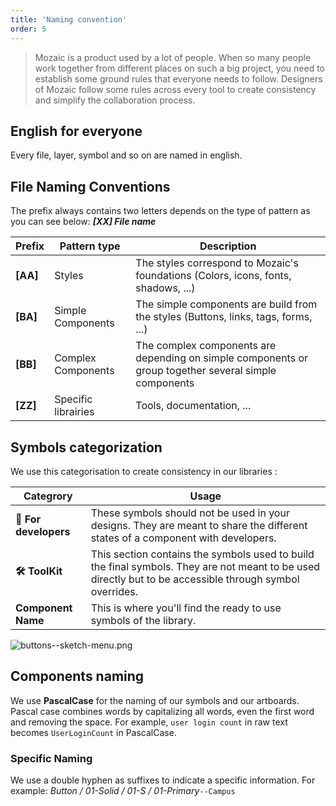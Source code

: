 ```yaml
---
title: 'Naming convention'
order: 5
---
```


> Mozaic is a product used by a lot of people. When so many people work together from different places on such a big project, you need to establish some ground rules that everyone needs to follow. Designers of Mozaic follow some rules across every tool to create consistency and simplify the collaboration process.

## English for everyone

Every file, layer, symbol and so on are named in english.

## File Naming Conventions

The prefix always contains two letters depends on the type of pattern as you can see below: **_[XX] File name_**

| Prefix   | Pattern type        | Description                                                                                           |
| -------- | ------------------- | ----------------------------------------------------------------------------------------------------- |
| **[AA]** | Styles              | The styles correspond to Mozaic's foundations (Colors, icons, fonts, shadows, ...)                    |
| **[BA]** | Simple Components   | The simple components are build from the styles (Buttons, links, tags, forms, ...)                    |
| **[BB]** | Complex Components  | The complex components are depending on simple components or group together several simple components |
| **[ZZ]** | Specific librairies | Tools, documentation, ...                                                                             |

## Symbols categorization

We use this categorisation to create consistency in our libraries :

| Categrory             | Usage                                                                                                                                                    |
| --------------------- | -------------------------------------------------------------------------------------------------------------------------------------------------------- |
| **👾 For developers** | These symbols should not be used in your designs. They are meant to share the different states of a component with developers.                           |
| **🛠 ToolKit**         | This section contains the symbols used to build the final symbols. They are not meant to be used directly but to be accessible through symbol overrides. |
| **Component Name**    | This is where you'll find the ready to use symbols of the library.                                                                                       |

![buttons--sketch-menu.png](buttons--sketch-menu.png)

## Components naming

We use **PascalCase** for the naming of our symbols and our artboards. Pascal case combines words by capitalizing all words, even the first word and removing the space. For example, `user login count` in raw text becomes `UserLoginCount` in PascalCase.

### Specific Naming

We use a double hyphen as suffixes to indicate a specific information.
For example: _Button / 01-Solid / 01-S / 01-Primary_`--Campus`
